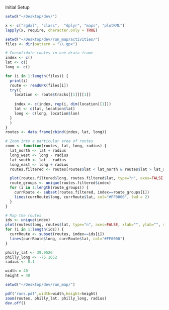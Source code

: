 Initial Setup
```r
setwd("~/Desktop/dev/")

x <- c("rgdal", "class",  "dplyr", "maps", "plotKML")
lapply(x, require, character.only = TRUE)
```

```r
setwd("~/Desktop/dev/run_map/activities/")
files <- dir(pattern = "\\.gpx")

# Consolidate routes in one drata frame
index <- c()
lat <- c()
long <- c()

for (i in 1:length(files)) {
  print(i)
  route <- readGPX(files[i])
  try({
    location <- route$tracks[[1]][[1]]
  
    index <- c(index, rep(i, dim(location)[1]))
    lat <- c(lat, location$lat)
    long <- c(long, location$lon)
  }
  )
}
routes <- data.frame(cbind(index, lat, long))
```

```r
# Zoom into a particular area of routes
zoom <- function(routes, lat, long, radius) {
  lat_north <- lat + radius
  long_west <- long - radius
  lat_south <- lat - radius
  long_east <- long + radius
  routes.filtered <- routes[routes$lat < lat_north & routes$lat > lat_south & routes$long > long_west & routes$long < long_east, ]

  plot(routes.filtered$long, routes.filtered$lat, type="n", axes=FALSE, xlab="", ylab="", main="", asp=1)
  route_groups <- unique(routes.filtered$index)
  for (i in 1:length(route_groups)) {
    currRoute <- subset(routes.filtered, index==route_groups[i])
    lines(currRoute$long, currRoute$lat, col="#FF0000", lwd = 2)
  }
}
```

```r
# Map the routes
ids <- unique(index)
plot(routes$long, routes$lat, type="n", axes=FALSE, xlab="", ylab="", main="", asp=1)
for (i in 1:length(ids)) {
  currRoute <- subset(routes, index==ids[i])
  lines(currRoute$long, currRoute$lat, col="#FF0000")
}
```

```r
philly_lat <- 39.9526
philly_long <- -75.1652
radius <- 0.1

width = 40
height = 40

setwd("~/Desktop/dev/run_map/")

pdf("runs.pdf",width=width,height=height)
zoom(routes, philly_lat, philly_long, radius)
dev.off()

```
